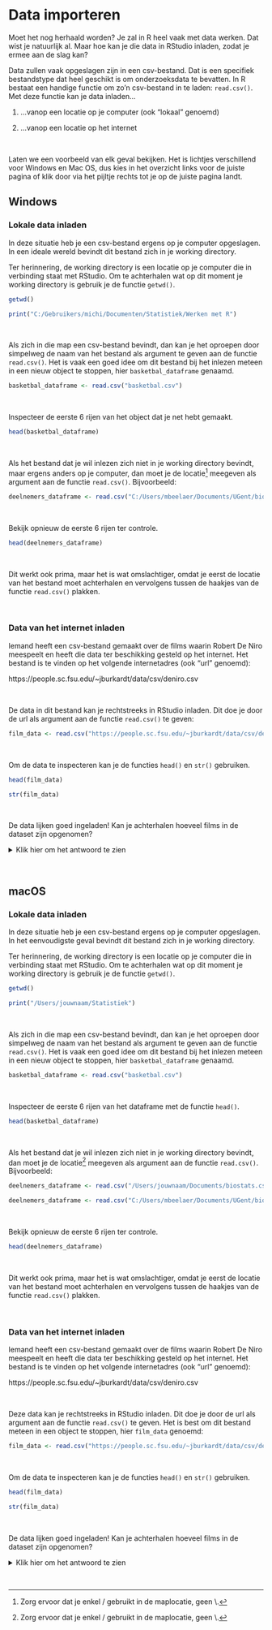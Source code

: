 # Data importeren

Moet het nog herhaald worden? Je zal in R heel vaak met data werken. Dat wist je natuurlijk al. Maar hoe kan je die data in RStudio inladen, zodat je ermee aan de slag kan? 

Data zullen vaak opgeslagen zijn in een csv-bestand. Dat is een specifiek bestandstype dat heel geschikt is om onderzoeksdata te bevatten. In R bestaat een handige functie om zo'n csv-bestand in te laden: `read.csv()`. Met deze functie kan je data inladen...

<ol>
<li> ...vanop een locatie op je computer (ook "lokaal" genoemd)

<li> ...vanop een locatie op het internet
</ol>

\

Laten we een voorbeeld van elk geval bekijken. Het is lichtjes verschillend voor Windows en Mac OS, dus kies in het overzicht links voor de juiste pagina of klik door via het pijltje rechts tot je op de juiste pagina landt.
\


## Windows

### Lokale data inladen

In deze situatie heb je een csv-bestand ergens op je computer opgeslagen. In een ideale wereld bevindt dit bestand zich in je working directory.

Ter herinnering, de working directory is een locatie op je computer die in verbinding staat met RStudio. Om te achterhalen wat op dit moment je working directory is gebruik je de functie `getwd()`.

```r
getwd()
```

```r
print("C:/Gebruikers/michi/Documenten/Statistiek/Werken met R")
```

\

Als zich in die map een csv-bestand bevindt, dan kan je het oproepen door simpelweg de naam van het bestand als argument te geven aan de functie `read.csv()`. Het is vaak een goed idee om dit bestand bij het inlezen meteen in een nieuw object te stoppen, hier `basketbal_dataframe` genaamd.

```r
basketbal_dataframe <- read.csv("basketbal.csv")
```

\

Inspecteer de eerste 6 rijen van het object dat je net hebt gemaakt.

```r
head(basketbal_dataframe)
```

\

Als het bestand dat je wil inlezen zich niet in je working directory bevindt, maar ergens anders op je computer, dan moet je de locatie^[Zorg ervoor dat je enkel / gebruikt in de maplocatie, geen \\.] meegeven als argument aan de functie `read.csv()`. Bijvoorbeeld:

```r
deelnemers_dataframe <- read.csv("C:/Users/mbeelaer/Documents/UGent/biostats.csv")
```

\

Bekijk opnieuw de eerste 6 rijen ter controle.

```r
head(deelnemers_dataframe) 
```

\

Dit werkt ook prima, maar het is wat omslachtiger, omdat je eerst de locatie van het bestand moet achterhalen en vervolgens tussen de haakjes van de functie `read.csv()` plakken.

\


### Data van het internet inladen

Iemand heeft een csv-bestand gemaakt over de films waarin Robert De Niro meespeelt en heeft die data ter beschikking gesteld op het internet. Het bestand is te vinden op het volgende internetadres (ook "url" genoemd):

<span class="filepath">https://people.sc.fsu.edu/~jburkardt/data/csv/deniro.csv</span> 

\

De data in dit bestand kan je rechtstreeks in RStudio inladen. Dit doe je door de url als argument aan de functie `read.csv()` te geven:

```r
film_data <- read.csv("https://people.sc.fsu.edu/~jburkardt/data/csv/deniro.csv") 
```

\

Om de data te inspecteren kan je de functies `head()` en `str()` gebruiken.

```r
head(film_data)

str(film_data)
```

\

De data lijken goed ingeladen! Kan je achterhalen hoeveel films in de dataset zijn opgenomen?

<details>
<summary><span class="details-summary">Klik hier om het antwoord te zien</span></summary>
<div class="meerInfo">
Er zijn 87 "observations" van 3 variabelen in het dataframe. Dat wil zeggen dat jaartal, score en titel van 87 films werden bijgehouden.
</div>
</details>

\


## macOS

### Lokale data inladen

In deze situatie heb je een csv-bestand ergens op je computer opgeslagen. In het eenvoudigste geval bevindt dit bestand zich in je working directory.

Ter herinnering, de working directory is een locatie op je computer die in verbinding staat met RStudio. Om te achterhalen wat op dit moment je working directory is gebruik je de functie `getwd()`.

```r
getwd()
```

```r
print("/Users/jouwnaam/Statistiek")
```

\

Als zich in die map een csv-bestand bevindt, dan kan je het oproepen door simpelweg de naam van het bestand als argument te geven aan de functie `read.csv()`. Het is vaak een goed idee om dit bestand bij het inlezen meteen in een nieuw object te stoppen, hier `basketbal_dataframe` genaamd.

```r
basketbal_dataframe <- read.csv("basketbal.csv")
```

\

Inspecteer de eerste 6 rijen van het dataframe met de functie `head()`.

```r
head(basketbal_dataframe)
```

\

Als het bestand dat je wil inlezen zich niet in je working directory bevindt, dan moet je de locatie^[Zorg ervoor dat je enkel / gebruikt in de maplocatie, geen \\.] meegeven als argument aan de functie `read.csv()`. Bijvoorbeeld:

```r
deelnemers_dataframe <- read.csv("/Users/jouwnaam/Documents/biostats.csv")
```

```r
deelnemers_dataframe <- read.csv("C:/Users/mbeelaer/Documents/UGent/biostats.csv")
```

\

Bekijk opnieuw de eerste 6 rijen ter controle.

```r
head(deelnemers_dataframe)
```

\

Dit werkt ook prima, maar het is wat omslachtiger, omdat je eerst de locatie van het bestand moet achterhalen en vervolgens tussen de haakjes van de functie `read.csv()` plakken.

\


### Data van het internet inladen

Iemand heeft een csv-bestand gemaakt over de films waarin Robert De Niro meespeelt en heeft die data ter beschikking gesteld op het internet. Het bestand is te vinden op het volgende internetadres (ook "url" genoemd):

<span class="filepath">https://people.sc.fsu.edu/~jburkardt/data/csv/deniro.csv</span>

\

Deze data kan je rechtstreeks in RStudio inladen. Dit doe je door de url als argument aan de functie `read.csv()` te geven. Het is best om dit bestand meteen in een object te stoppen, hier `film_data` genoemd:

```r
film_data <- read.csv("https://people.sc.fsu.edu/~jburkardt/data/csv/deniro.csv") 

```

\

Om de data te inspecteren kan je de functies `head()` en `str()` gebruiken.

```r
head(film_data)

str(film_data)
```

\

De data lijken goed ingeladen! Kan je achterhalen hoeveel films in de dataset zijn opgenomen?

<details>
<summary><span class="details-summary">Klik hier om het antwoord te zien</span></summary>
<div class="meerInfo">
Er zijn 87 "observations" van 3 variabelen in het dataframe. Dat wil zeggen dat jaartal, score en titel van 87 films werden bijgehouden.
</div>
</details>

\
